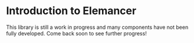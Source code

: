 
# Introduction to Elemancer

This library is still a work in progress and many components have not been fully developed. Come back soon to see further progress!

